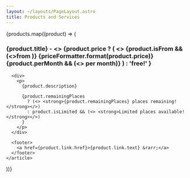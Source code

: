 ```yaml
---
layout: ~/layouts/PageLayout.astro
title: Products and Services
---
```



<div class="space-y-12">
  {products.map((product) => (
    <article>
      <h3>
        {product.title} - <> </>
        {product.price
          ? (
              <>
              {product.isFrom && (<>from </>)}
              {priceFormatter.format(product.price)}
              {product.perMonth && (<> per month</>)}
              </>
            )
          : 'free!'
        }
      </h3>

      <div>
        <p>
          {product.description}

          {product.remainingPlaces
            ? (<> <strong>{product.remainingPlaces} places remaining!</strong></>)
            : product.isLimited && (<> <strong>Limited places available!</strong></>)
          }
        </p>
      </div>

      <footer>
        <a href={product.link.href}>{product.link.text} &rarr;</a>
      </footer>
    </article>
  ))}
</div>
